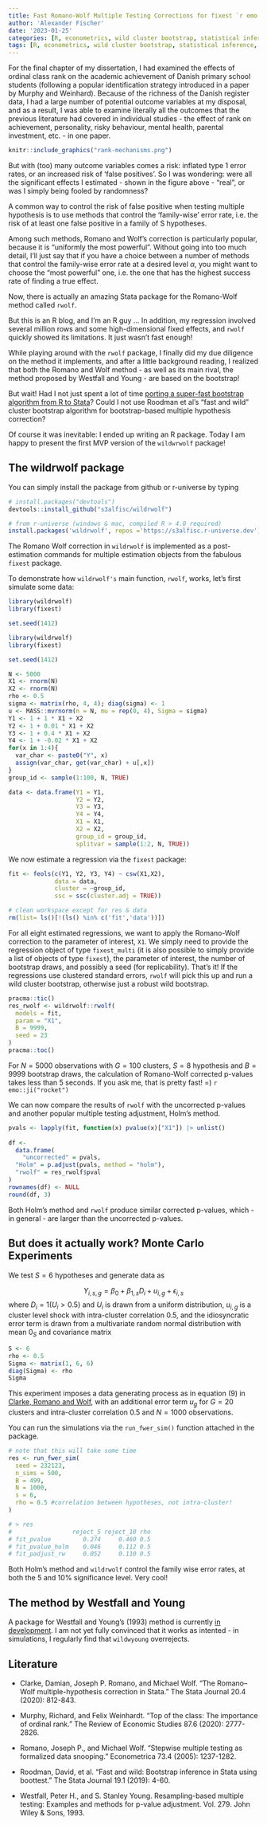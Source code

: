 ```yaml
---
title: Fast Romano-Wolf Multiple Testing Corrections for fixest `r emo::ji("wolf")`
author: 'Alexander Fischer'
date: '2023-01-25'
categories: [R, econometrics, wild cluster bootstrap, statistical inference, multiple testing]
tags: [R, econometrics, wild cluster bootstrap, statistical inference, multiple testing]
---
```


For the final chapter of my dissertation, I had examined the effects of ordinal class rank on the academic achievement of Danish primary school students (following a popular identification strategy introduced in a paper by Murphy and Weinhard). Because of the richness of the Danish register data, I had a large number of potential outcome variables at my disposal, and as a result, I was able to examine literally all the outcomes that the previous literature had covered in individual studies - the effect of rank on achievement, personality, risky behaviour, mental health, parental investment, etc. - in one paper.

```r
knitr::include_graphics("rank-mechanisms.png")
```

But with (too) many outcome variables comes a risk: inflated type 1 error rates, or an increased risk of 'false positives'. So I was wondering: were all the significant effects I estimated - shown in the figure above - "real", or was I simply being fooled by randomness?

A common way to control the risk of false positive when testing multiple hypothesis is to use methods that control the 'family-wise' error rate, i.e. the risk of at least one false positive in a family of S hypotheses.

Among such methods, Romano and Wolf's correction is particularly popular, because it is "uniformly the most powerful". Without going into too much detail, I'll just say that if you have a choice between a number of methods that control the family-wise error rate at a desired level $\alpha$, you might want to choose the "most powerful" one, i.e. the one that has the highest success rate of finding a true effect.

Now, there is actually an amazing Stata package for the Romano-Wolf method called `rwolf`.

But this is an R blog, and I'm an R guy ... In addition, my regression involved several million rows and some high-dimensional fixed effects, and `rwolf` quickly showed its limitations. It just wasn't fast enough!

While playing around with the `rwolf` package, I finally did my due diligence on the method it implements, and after a little background reading, I realized that both the Romano and Wolf method - as well as its main rival, the method proposed by Westfall and Young - are based on the bootstrap!

But wait! Had I not just spent a lot of time [porting a super-fast bootstrap algorithm from R to Stata](https://s3alfisc.github.io/blog/post/1000x-faster-wild-cluster-bootstrap-inference-in-r-with-fwildclusterboot/)? Could I not use Roodman et al's "fast and wild" cluster bootstrap algorithm for bootstrap-based multiple hypothesis correction?

Of course it was inevitable: I ended up writing an R package. Today I am happy to present the first MVP version of the `wildwrwolf` package! 

## The wildrwolf package

You can simply install the package from github or r-universe by typing 


```r
# install.packages("devtools")
devtools::install_github("s3alfisc/wildrwolf")

# from r-universe (windows & mac, compiled R > 4.0 required)
install.packages('wildrwolf', repos ='https://s3alfisc.r-universe.dev')
```

The Romano Wolf correction in `wildrwolf` is implemented as a post-estimation commands for multiple estimation objects from the fabulous `fixest` package.

To demonstrate how `wildrwolf's` main function, `rwolf`, works, let's first simulate some data:

```r
library(wildrwolf)
library(fixest)

set.seed(1412)

library(wildrwolf)
library(fixest)

set.seed(1412)

N <- 5000
X1 <- rnorm(N)
X2 <- rnorm(N)
rho <- 0.5
sigma <- matrix(rho, 4, 4); diag(sigma) <- 1
u <- MASS::mvrnorm(n = N, mu = rep(0, 4), Sigma = sigma)
Y1 <- 1 + 1 * X1 + X2 
Y2 <- 1 + 0.01 * X1 + X2
Y3 <- 1 + 0.4 * X1 + X2
Y4 <- 1 + -0.02 * X1 + X2
for(x in 1:4){
  var_char <- paste0("Y", x)
  assign(var_char, get(var_char) + u[,x])
}
group_id <- sample(1:100, N, TRUE)

data <- data.frame(Y1 = Y1,
                   Y2 = Y2,
                   Y3 = Y3,
                   Y4 = Y4,
                   X1 = X1,
                   X2 = X2,
                   group_id = group_id,
                   splitvar = sample(1:2, N, TRUE))
```

We now estimate a regression via the `fixest` package: 

```r
fit <- feols(c(Y1, Y2, Y3, Y4) ~ csw(X1,X2),
             data = data,
             cluster = ~group_id,
             ssc = ssc(cluster.adj = TRUE))

# clean workspace except for res & data
rm(list= ls()[!(ls() %in% c('fit','data'))])
```

For all eight estimated regressions, we want to apply the Romano-Wolf correction to the parameter of interest, `X1`. We simply need to provide the regression object of type `fixest_multi` (it is also possible to simply provide a list of objects of type `fixest`), the parameter of interest, the number of bootstrap draws, and possibly a seed (for replicability). That's it! If the regressions use clustered standard errors, `rwolf` will pick this up and run a wild cluster bootstrap, otherwise just a robust wild bootstrap. 

```r
pracma::tic()
res_rwolf <- wildrwolf::rwolf(
  models = fit,
  param = "X1", 
  B = 9999, 
  seed = 23
)
pracma::toc()
```

For $N=5000$ observations with $G=100$ clusters, $S=8$ hypothesis and $B=9999$ bootstrap draws, the calculation of Romano-Wolf corrected p-values takes less than 5 seconds. If you ask me, that is pretty fast! =) `r emo::ji("rocket")`

We can now compare the results of `rwolf` with the uncorrected p-values and another popular multiple testing adjustment, Holm's method. 

```r
pvals <- lapply(fit, function(x) pvalue(x)["X1"]) |> unlist()
  
df <- 
  data.frame(
    "uncorrected" = pvals, 
  "Holm" = p.adjust(pvals, method = "holm"), 
  "rwolf" = res_rwolf$pval
)
rownames(df) <- NULL
round(df, 3)
```

Both Holm's method and `rwolf` produce similar corrected p-values, which - in general - are larger than the uncorrected p-values. 

## But does it actually work? Monte Carlo Experiments

We test $S=6$ hypotheses and generate data as

$$Y_{i,s,g} = \beta_{0} + \beta_{1,s} D_{i} + u_{i,g} + \epsilon_{i,s} $$
where $D_i = 1(U_i > 0.5)$ and $U_i$ is drawn from a uniform
distribution, $u_{i,g}$ is a cluster level shock with intra-cluster
correlation $0.5$, and the idiosyncratic error term is drawn from a
multivariate random normal distribution with mean $0_S$ and covariance
matrix

```r
S <- 6
rho <- 0.5
Sigma <- matrix(1, 6, 6)
diag(Sigma) <- rho
Sigma
```

This experiment imposes a data generating process as in equation (9) in
[Clarke, Romano and Wolf](https://docs.iza.org/dp12845.pdf), with an
additional error term $u_g$ for $G=20$ clusters and intra-cluster
correlation 0.5 and $N=1000$ observations.

You can run the simulations via the `run_fwer_sim()` function attached
in the package.

```r
# note that this will take some time
res <- run_fwer_sim(
  seed = 232123,
  n_sims = 500,
  B = 499,
  N = 1000,
  s = 6, 
  rho = 0.5 #correlation between hypotheses, not intra-cluster!
)

# > res
#                 reject_5 reject_10 rho
# fit_pvalue         0.274     0.460 0.5
# fit_pvalue_holm    0.046     0.112 0.5
# fit_padjust_rw     0.052     0.110 0.5
```

Both Holm’s method and `wildrwolf` control the family wise error rates, at both the 5 and 10% significance level. Very cool! 

## The method by Westfall and Young

A package for Westfall and Young's (1993) method is currently [in development](https://github.com/s3alfisc/wildwyoung). I am not yet fully convinced that it works as intented - in simulations, I regularly find that `wildwyoung` overrejects. 

## Literature 


+ Clarke, Damian, Joseph P. Romano, and Michael Wolf. "The Romano–Wolf multiple-hypothesis correction in Stata." The Stata Journal 20.4 (2020): 812-843.

+ Murphy, Richard, and Felix Weinhardt. "Top of the class: The importance of ordinal rank." The Review of Economic Studies 87.6 (2020): 2777-2826.

+ Romano, Joseph P., and Michael Wolf. "Stepwise multiple testing as formalized data snooping." Econometrica 73.4 (2005): 1237-1282.

+ Roodman, David, et al. "Fast and wild: Bootstrap inference in Stata using boottest." The Stata Journal 19.1 (2019): 4-60.

+ Westfall, Peter H., and S. Stanley Young. Resampling-based multiple testing: Examples and methods for p-value adjustment. Vol. 279. John Wiley & Sons, 1993.




